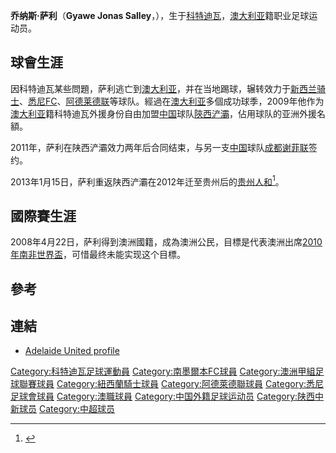 {{Football player infobox
| playername= 薩利
| fullname = Gyawe Jonas Salley
| image = [[Image:Jonas_Salley.jpg|215px]] 
| dateofbirth = {{birth date and age|df=yes|1982|3|16}}
| cityofbirth = 
| countryofbirth = [[科特迪瓦|科特迪瓦]] 
| height = {{height|m=1.83}}
| currentclub  = 
| clubnumber = 
| position = [[中場|中前卫]]
| years1 = 1999-2001
| clubs1 = 施洛哥
| caps1 = 
| goals1 = 
| years2 = 2001-2004
| clubs2 = 施威體育
| caps2 = 
| goals2 = 
| years3 = 2004-2005
| clubs3 = 非洲體育會
| caps3 = 
| goals3 = 
| years4 = 2006
| clubs4 = {{link-en|南墨爾本|South Melbourne FC}}
| caps4 = 9
| goals4 = 1
| years5 = 2006-2007
| clubs5 = [[紐西蘭騎士足球俱樂部|紐西蘭騎士]]
| caps5 = 10
| goals5 = 0
| years6 = 2007
| clubs6 = [[悉尼FC|悉尼FC]]
| caps6 = 1
| goals6 = 0
| years7 = 2007
| clubs7 = {{link-en|新治尼佐治克洛斯|Sunshine George Cross FC}}
| caps7 = 9
| goals7 = 0
| years8 = 2007-2009
| clubs8 = [[阿德萊德聯|阿德萊德聯]]
| caps8 = 31
| goals8 = 0
| years9 = 2009-2010
| clubs9 = [[陝西浐灞|陝西浐灞]]
| caps9 = 56
| goals9 = 1
| years10 = 2011
| clubs10 = [[成都谢菲联|成都谢菲联]]
| caps10 = 25
| goals10 = 0
| years11 = 2011-2012
| clubs11 = [[黄金海岸联|黄金海岸联]]
| caps11 = 12
| goals11 = 0
| years12 = 2012
| clubs12 = [[上海申鑫|上海申鑫]]
| caps12 = 28
| goals12 = 3
| years13 = 2013-2014
| clubs13 = [[贵州人和|贵州茅台]]
| caps13 = 58
| goals13 = 0
| years14 = 2015-2016
| clubs14 = [[内蒙古中优足球俱乐部|呼和浩特中优]]
| caps14 = 35
| goals14 = 1
| nationalyears1 = 
| nationalteam1 = 
| nationalcaps1 = 
| nationalgoals1 = 
| club-update = 
| nationalteam-update = 
}}

'''乔纳斯·萨利'''（'''Gyawe Jonas Salley'''，{{bd|1982年|3月16日}}），生于[[科特迪瓦|科特迪瓦]]，[[澳大利亚|澳大利亚]]籍职业足球运动员。

==球會生涯==
因科特迪瓦某些問題，萨利逃亡到[[澳大利亚|澳大利亚]]，并在当地踢球，辗转效力于[[新西兰骑士|新西兰骑士]]、[[悉尼FC|悉尼FC]]、[[阿德莱德联|阿德莱德联]]等球队。經過在[[澳大利亚|澳大利亚]]多個成功球季，2009年他作为[[澳大利亚|澳大利亚]]籍科特迪瓦外援身份自由加盟[[中国|中国]]球队[[陝西浐灞|陝西浐灞]]，佔用球队的亚洲外援名額。

2011年，萨利在陕西浐灞效力两年后合同结束，与另一支[[中国|中国]]球队[[成都谢菲联|成都谢菲联]]签约。

2013年1月15日，萨利重返陕西浐灞在2012年迁至贵州后的[[贵州人和|贵州人和]]<ref>{{Cite web |url=http://www.renhefc.com/article.php?id=245 |title=亚外确定！贵州人和国酒茅台队签下中超抢断王！ |accessdate=2013-01-16 |archive-date=2013-03-04 |archive-url=https://web.archive.org/web/20130304183636/http://www.renhefc.com/article.php?id=245 |dead-url=no }}</ref>。

==國際賽生涯==
2008年4月22日，萨利得到澳洲國籍，成為澳洲公民，目標是代表澳洲出席[[2010年南非世界盃|2010年南非世界盃]]，可惜最终未能实现这个目標。

==參考==
{{reflist}}

==連結==
* [https://web.archive.org/web/20110720122222/http://www.adelaideunited.com.au/default.aspx?s=aufc_playerprofile_item&pid=749 Adelaide United profile]

{{2009年陕西浐灞名单}}
{{2010年中超分類名單陕西}}
{{2011年中超分類名單成都}}
{{2012年中超分類名單南昌}}
{{2013年中超分类名单贵州}}
{{2014年中超分类名单贵州}}
{{2015年中甲分类名单内蒙古}}
{{2016年中甲分类名单内蒙古}}

{{DEFAULTSORT:Salley, Jonas}}
[[Category:科特迪瓦足球運動員|Category:科特迪瓦足球運動員]]
[[Category:南墨爾本FC球員|Category:南墨爾本FC球員]]
[[Category:澳洲甲組足球聯賽球員|Category:澳洲甲組足球聯賽球員]]
[[Category:紐西蘭騎士球員|Category:紐西蘭騎士球員]]
[[Category:阿德萊德聯球員|Category:阿德萊德聯球員]]
[[Category:悉尼足球會球員|Category:悉尼足球會球員]]
[[Category:澳職球員|Category:澳職球員]]
[[Category:中国外籍足球运动员|Category:中国外籍足球运动员]]
[[Category:陕西中新球员|Category:陕西中新球员]]
[[Category:中超球员|Category:中超球员]]